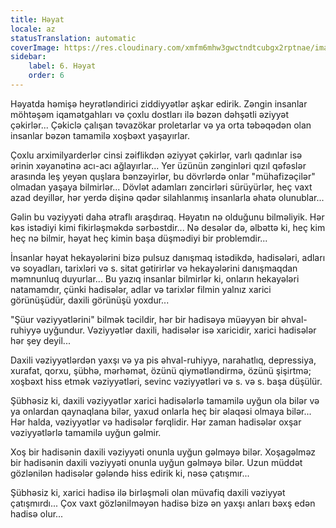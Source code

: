 ```yaml
---
title: Həyat
locale: az
statusTranslation: automatic
coverImage: https://res.cloudinary.com/xmfm6mhw3gwctndtcubgx2rptnae/image/upload/v1740468922/small_cover_tratado_de_psicologia_revolucionaria_a4c0dca4e0.webp
sidebar:
    label: 6. Həyat
    order: 6
---
```

Həyatda həmişə heyrətləndirici ziddiyyətlər aşkar edirik. Zəngin insanlar möhtəşəm iqamətgahları və çoxlu dostları ilə bəzən dəhşətli əziyyət çəkirlər... Çəkiclə çalışan təvazökar proletarlar və ya orta təbəqədən olan insanlar bəzən tamamilə xoşbəxt yaşayırlar.

Çoxlu arximilyarderlər cinsi zəiflikdən əziyyət çəkirlər, varlı qadınlar isə ərinin xəyanətinə acı-acı ağlayırlar... Yer üzünün zənginləri qızıl qəfəslər arasında leş yeyən quşlara bənzəyirlər, bu dövrlərdə onlar "mühafizəçilər" olmadan yaşaya bilmirlər... Dövlət adamları zəncirləri sürüyürlər, heç vaxt azad deyillər, hər yerdə dişinə qədər silahlanmış insanlarla əhatə olunublar...

Gəlin bu vəziyyəti daha ətraflı araşdıraq. Həyatın nə olduğunu bilməliyik. Hər kəs istədiyi kimi fikirləşməkdə sərbəstdir... Nə desələr də, əlbəttə ki, heç kim heç nə bilmir, həyat heç kimin başa düşmədiyi bir problemdir...

İnsanlar həyat hekayələrini bizə pulsuz danışmaq istədikdə, hadisələri, adları və soyadları, tarixləri və s. sitat gətirirlər və hekayələrini danışmaqdan məmnunluq duyurlar... Bu yazıq insanlar bilmirlər ki, onların hekayələri natamamdır, çünki hadisələr, adlar və tarixlər filmin yalnız xarici görünüşüdür, daxili görünüşü yoxdur...

"Şüur ​​vəziyyətlərini" bilmək təcildir, hər bir hadisəyə müəyyən bir əhval-ruhiyyə uyğundur. Vəziyyətlər daxili, hadisələr isə xaricidir, xarici hadisələr hər şey deyil...

Daxili vəziyyətlərdən yaxşı və ya pis əhval-ruhiyyə, narahatlıq, depressiya, xurafat, qorxu, şübhə, mərhəmət, özünü qiymətləndirmə, özünü şişirtmə; xoşbəxt hiss etmək vəziyyətləri, sevinc vəziyyətləri və s. və s. başa düşülür.

Şübhəsiz ki, daxili vəziyyətlər xarici hadisələrlə tamamilə uyğun ola bilər və ya onlardan qaynaqlana bilər, yaxud onlarla heç bir əlaqəsi olmaya bilər... Hər halda, vəziyyətlər və hadisələr fərqlidir. Hər zaman hadisələr oxşar vəziyyətlərlə tamamilə uyğun gəlmir.

Xoş bir hadisənin daxili vəziyyəti onunla uyğun gəlməyə bilər. Xoşagəlməz bir hadisənin daxili vəziyyəti onunla uyğun gəlməyə bilər. Uzun müddət gözlənilən hadisələr gələndə hiss edirik ki, nəsə çatışmır...

Şübhəsiz ki, xarici hadisə ilə birləşməli olan müvafiq daxili vəziyyət çatışmırdı... Çox vaxt gözlənilməyən hadisə bizə ən yaxşı anları bəxş edən hadisə olur...

